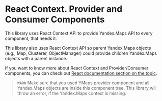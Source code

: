 

# React Context. Provider and Consumer Components

This library uses React Context API to provide Yandex.Maps API to every
component, that needs it.

This library also uses React Context API so parent Yandex.Maps objects (e.g.,
Map, Clusterer, ObjectManager) could provide children Yandex.Maps objects with a
parent instance.

If you want to know more about React Context and Provider/Consumer components,
you can check out [React documentation section on the topic][4.1.1].

> `WARN` Make sure that you used YMaps provider component and all Yandex.Maps
> objects are inside this component tree. This library will throw an error, if
> the Yandex.Maps context is missing.

[4.1.1]: https://reactjs.org/docs/context.html
